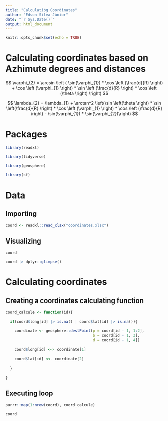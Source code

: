 ```yaml
---
title: "Calculatibg Coordinates"
author: "Edson Silva-Júnior"
date: "`r Sys.Date()`"
output: html_document
---
```


```r
knitr::opts_chunk$set(echo = TRUE)
```

# Calculating coordinates based on Azhimute degrees and distances

$$
\varphi_{2} = \arcsin \left ( \sin(\varphi_{1}) * \cos \left (\frac{d}{R} \right) + \cos \left (\varphi_{1} \right) * \sin \left (\frac{d}{R} \right) * \cos \left (\theta \right) \right)
$$

$$
\lambda_{2} = \lambda_{1} + \arctan^2 \left(\sin \left(\theta \right) * \sin \left(\frac{d}{R} \right) * \cos \left (\varphi_{1} \right) * \cos \left (\frac{d}{R} \right) - \sin(\varphi_{1}) * \sin(\varphi_{2})\right)
$$

# Packages

```r
library(readxl)

library(tidyverse)

library(geosphere)

library(sf)
```

# Data 

## Importing

```r
coord <- readxl::read_xlsx("coordinates.xlsx")
```

## Visualizing

```r
coord

coord |> dplyr::glimpse()
```

# Calculating coordinates 

## Creating a coordinates calculating function

```r
coord_calcule <- function(id){
  
  if(coord$long[id] |> is.na() | coord$lat[id] |> is.na()){
    
    coordinate <- geosphere::destPoint(p = coord[id - 1, 1:2],
                                       b = coord[id - 1, 3],
                                       d = coord[id - 1, 4])
    
    coord$long[id] <<- coordinate[1]
    
    coord$lat[id] <<- coordinate[2]
    
  }
  
}
```


## Executing loop

```r
purrr::map(1:nrow(coord), coord_calcule)

coord
```

